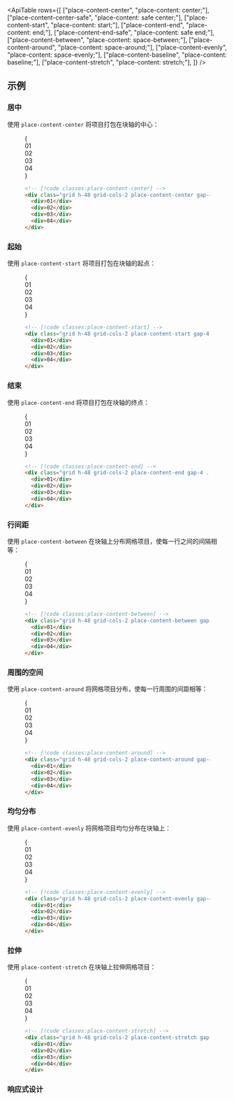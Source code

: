 

<ApiTable
  rows={[
    ["place-content-center", "place-content: center;"],
    ["place-content-center-safe", "place-content: safe center;"],
    ["place-content-start", "place-content: start;"],
    ["place-content-end", "place-content: end;"],
    ["place-content-end-safe", "place-content: safe end;"],
    ["place-content-between", "place-content: space-between;"],
    ["place-content-around", "place-content: space-around;"],
    ["place-content-evenly", "place-content: space-evenly;"],
    ["place-content-baseline", "place-content: baseline;"],
    ["place-content-stretch", "place-content: stretch;"],
  ]}
/>

## 示例

### 居中

使用 `place-content-center` 将项目打包在块轴的中心：

<Figure>

<Example>
  {
    <div className="grid grid-cols-1">
      <Stripes border className="col-start-1 row-start-1 rounded-lg" />
      <div className="col-start-1 row-start-1 grid h-56 grid-cols-[repeat(2,56px)] place-content-center gap-4 rounded-lg font-mono text-sm leading-6 font-bold text-white">
        <div className="flex h-14 w-14 items-center justify-center rounded-lg bg-sky-500 p-4">01</div>
        <div className="flex h-14 w-14 items-center justify-center rounded-lg bg-sky-500 p-4">02</div>
        <div className="flex h-14 w-14 items-center justify-center rounded-lg bg-sky-500 p-4">03</div>
        <div className="flex h-14 w-14 items-center justify-center rounded-lg bg-sky-500 p-4">04</div>
      </div>
    </div>
  }
</Example>

```html
<!-- [!code classes:place-content-center] -->
<div class="grid h-48 grid-cols-2 place-content-center gap-4 ...">
  <div>01</div>
  <div>02</div>
  <div>03</div>
  <div>04</div>
</div>
```

</Figure>

### 起始

使用 `place-content-start` 将项目打包在块轴的起点：

<Figure>

<Example>
  {
    <div className="grid grid-cols-1">
      <Stripes border className="col-start-1 row-start-1 rounded-lg" />
      <div className="col-start-1 row-start-1 grid h-56 grid-cols-[repeat(2,56px)] place-content-start gap-4 rounded-lg font-mono text-sm leading-6 font-bold text-white">
        <div className="flex h-14 w-14 items-center justify-center rounded-lg bg-fuchsia-500 p-4">01</div>
        <div className="flex h-14 w-14 items-center justify-center rounded-lg bg-fuchsia-500 p-4">02</div>
        <div className="flex h-14 w-14 items-center justify-center rounded-lg bg-fuchsia-500 p-4">03</div>
        <div className="flex h-14 w-14 items-center justify-center rounded-lg bg-fuchsia-500 p-4">04</div>
      </div>
    </div>
  }
</Example>

```html
<!-- [!code classes:place-content-start] -->
<div class="grid h-48 grid-cols-2 place-content-start gap-4 ...">
  <div>01</div>
  <div>02</div>
  <div>03</div>
  <div>04</div>
</div>
```

</Figure>

### 结束

使用 `place-content-end` 将项目打包在块轴的终点：

<Figure>

<Example>
  {
    <div className="grid grid-cols-1">
      <Stripes border className="col-start-1 row-start-1 rounded-lg" />
      <div className="col-start-1 row-start-1 grid h-56 grid-cols-[repeat(2,56px)] place-content-end gap-4 rounded-lg font-mono text-sm leading-6 font-bold text-white">
        <div className="flex h-14 w-14 items-center justify-center rounded-lg bg-indigo-500 p-4">01</div>
        <div className="flex h-14 w-14 items-center justify-center rounded-lg bg-indigo-500 p-4">02</div>
        <div className="flex h-14 w-14 items-center justify-center rounded-lg bg-indigo-500 p-4">03</div>
        <div className="flex h-14 w-14 items-center justify-center rounded-lg bg-indigo-500 p-4">04</div>
      </div>
    </div>
  }
</Example>

```html
<!-- [!code classes:place-content-end] -->
<div class="grid h-48 grid-cols-2 place-content-end gap-4 ...">
  <div>01</div>
  <div>02</div>
  <div>03</div>
  <div>04</div>
</div>
```

</Figure>

### 行间距

使用 `place-content-between` 在块轴上分布网格项目，使每一行之间的间隔相等：

<Figure>

<Example>
  {
    <div className="grid grid-cols-1">
      <Stripes border className="col-start-1 row-start-1 rounded-lg" />
      <div className="col-start-1 row-start-1 grid h-56 grid-cols-[repeat(2,56px)] [place-content:space-between] gap-4 rounded-lg font-mono text-sm leading-6 font-bold text-white">
        <div className="flex h-14 w-14 items-center justify-center rounded-lg bg-purple-500 p-4">01</div>
        <div className="flex h-14 w-14 items-center justify-center rounded-lg bg-purple-500 p-4">02</div>
        <div className="flex h-14 w-14 items-center justify-center rounded-lg bg-purple-500 p-4">03</div>
        <div className="flex h-14 w-14 items-center justify-center rounded-lg bg-purple-500 p-4">04</div>
      </div>
    </div>
  }
</Example>

```html
<!-- [!code classes:place-content-between] -->
<div class="grid h-48 grid-cols-2 place-content-between gap-4 ...">
  <div>01</div>
  <div>02</div>
  <div>03</div>
  <div>04</div>
</div>
```

</Figure>

### 周围的空间

使用 `place-content-around` 将网格项目分布，使每一行周围的间距相等：

<Figure>

<Example>
  {
    <div className="grid grid-cols-1">
      <Stripes border className="col-start-1 row-start-1 rounded-lg" />
      <div className="col-start-1 row-start-1 grid h-56 grid-cols-[repeat(2,56px)] [place-content:space-around] gap-x-4 rounded-lg font-mono text-sm leading-6 font-bold text-white">
        <div className="flex h-14 w-14 items-center justify-center rounded-lg bg-cyan-500 p-4">01</div>
        <div className="flex h-14 w-14 items-center justify-center rounded-lg bg-cyan-500 p-4">02</div>
        <div className="flex h-14 w-14 items-center justify-center rounded-lg bg-cyan-500 p-4">03</div>
        <div className="flex h-14 w-14 items-center justify-center rounded-lg bg-cyan-500 p-4">04</div>
      </div>
    </div>
  }
</Example>

```html
<!-- [!code classes:place-content-around] -->
<div class="grid h-48 grid-cols-2 place-content-around gap-4 ...">
  <div>01</div>
  <div>02</div>
  <div>03</div>
  <div>04</div>
</div>
```

</Figure>

### 均匀分布

使用 `place-content-evenly` 将网格项目均匀分布在块轴上：

<Figure>

<Example>
  {
    <div className="grid grid-cols-1">
      <Stripes border className="col-start-1 row-start-1 rounded-lg" />
      <div className="col-start-1 row-start-1 grid h-56 grid-cols-[repeat(2,56px)] [place-content:space-evenly] rounded-lg font-mono text-sm leading-6 font-bold text-white">
        <div className="flex h-14 w-14 items-center justify-center rounded-lg bg-violet-500 p-4">01</div>
        <div className="flex h-14 w-14 items-center justify-center rounded-lg bg-violet-500 p-4">02</div>
        <div className="flex h-14 w-14 items-center justify-center rounded-lg bg-violet-500 p-4">03</div>
        <div className="flex h-14 w-14 items-center justify-center rounded-lg bg-violet-500 p-4">04</div>
      </div>
    </div>
  }
</Example>

```html
<!-- [!code classes:place-content-evenly] -->
<div class="grid h-48 grid-cols-2 place-content-evenly gap-4 ...">
  <div>01</div>
  <div>02</div>
  <div>03</div>
  <div>04</div>
</div>
```

</Figure>

### 拉伸

使用 `place-content-stretch` 在块轴上拉伸网格项目：

<Figure>

<Example>
  {
    <div className="grid grid-cols-1">
      <Stripes border className="col-start-1 row-start-1 rounded-lg" />
      <div className="col-start-1 row-start-1 grid h-56 grid-cols-2 place-content-stretch gap-4 rounded-lg font-mono text-sm leading-6 font-bold text-white">
        <div className="flex items-center justify-center rounded-lg bg-pink-500 p-4">01</div>
        <div className="flex items-center justify-center rounded-lg bg-pink-500 p-4">02</div>
        <div className="flex items-center justify-center rounded-lg bg-pink-500 p-4">03</div>
        <div className="flex items-center justify-center rounded-lg bg-pink-500 p-4">04</div>
      </div>
    </div>
  }
</Example>

```html
<!-- [!code classes:place-content-stretch] -->
<div class="grid h-48 grid-cols-2 place-content-stretch gap-4 ...">
  <div>01</div>
  <div>02</div>
  <div>03</div>
  <div>04</div>
</div>
```

</Figure>

### 响应式设计

<ResponsiveDesign
  property="place-content"
  defaultClass="grid place-content-start"
  featuredClass="place-content-center"
/>